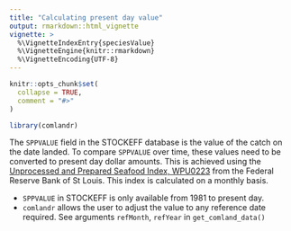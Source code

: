 ```yaml
---
title: "Calculating present day value"
output: rmarkdown::html_vignette
vignette: >
  %\VignetteIndexEntry{speciesValue}
  %\VignetteEngine{knitr::rmarkdown}
  %\VignetteEncoding{UTF-8}
---
```


```r
knitr::opts_chunk$set(
  collapse = TRUE,
  comment = "#>"
)
```

```r
library(comlandr)
```

The `SPPVALUE` field in the STOCKEFF database is the value of the catch on the date landed. To compare `SPPVALUE` over time, these values need to be converted to present day dollar amounts. This is achieved using the [Unprocessed and Prepared Seafood Index, WPU0223](https://fred.stlouisfed.org/series/WPU0223) from the Federal Reserve Bank of St Louis. This index is calculated on a monthly basis.

* `SPPVALUE` in STOCKEFF is only available from 1981 to present day. 
* `comlandr` allows the user to adjust the value to any reference date required. See arguments `refMonth`, `refYear` in `get_comland_data()`

